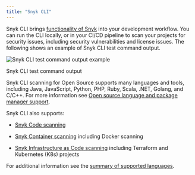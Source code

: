 ```yaml
---
title: "Snyk CLI"
---
```


Snyk CLI brings [functionality of Snyk](https://docs.snyk.io/introducing-snyk#snyk-products) into your development workflow. You can run the CLI locally, or in your CI/CD pipeline to scan your projects for security issues, including security vulnerabilities and license issues. The following shows an example of Snyk CLI test command output.

![Snyk CLI test command output example](/images/snyk-cli-screenshot.png)

Snyk CLI test command output

Snyk CLI scanning for Open Source supports many languages and tools, including Java, JavaScript, Python, PHP, Ruby, Scala, .NET, Golang, and C/C++. For more information see [Open source language and package manager support](/scan-application-code/snyk-open-source/snyk-open-source-supported-languages-and-package-managers).

Snyk CLI also supports:

* [Snyk Code scanning](/scan-application-code/snyk-code/cli-for-snyk-code)

* [Snyk Container scanning](/scan-containers/snyk-cli-for-container-security) including Docker scanning

* [Snyk Infrastructure as Code scanning](/scan-cloud-deployment/snyk-infrastructure-as-code/snyk-cli-for-infrastructure-as-code) including Terraform and Kubernetes (K8s) projects

For additional information see the [summary of supported languages](https://docs.snyk.io/getting-started/introducing-snyk#how-can-snyk-work-in-my-environment).